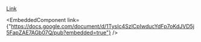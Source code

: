 
[Link](https://docs.google.com/document/d/1TysIc4SzlCpIwducYdFp7oKdJVD5j5FapZAE7AGb07Q/edit?usp=sharing)

<EmbeddedComponent link={"https://docs.google.com/document/d/1TysIc4SzlCpIwducYdFp7oKdJVD5j5FapZAE7AGb07Q/pub?embedded=true"} />